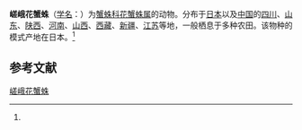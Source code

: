 {{Speciesbox
| name = 嵯峨花蟹蛛
| status = 
| status_system = 
| image = 
| genus = Xysticus
| species = saganus
| authority = (Boesenberg et Strand, 1906)<ref name='id14658'>{{cite web| url =http://www.bioinfo.cn/db05/BjdwSpecies.php?action=view&id=14658| title =嵯峨花蟹蛛| work =《中国动物物种编目数据库》| publisher =中国科学院微生物研究所| author =中国科学院动物研究所| accessdate =2009-04-28| deadurl =yes| archiveurl =https://web.archive.org/web/20160305032102/http://www.bioinfo.cn/db05/BjdwSpecies.php?action=view&id=14658| archivedate =2016-03-05}}</ref>
}}

'''嵯峨花蟹蛛'''（[[学名|学名]]：{{lang|la|''Xysticus saganus''}}）为[[蟹蛛科|蟹蛛科]][[花蟹蛛属|花蟹蛛属]]的动物。分布于[[日本|日本]]以及[[中国|中国]]的[[四川|四川]]、[[山东|山东]]、[[陕西|陕西]]、[[河南|河南]]、[[山西|山西]]、[[西藏|西藏]]、[[新疆|新疆]]、[[江苏|江苏]]等地，一般栖息于多种农田。该物种的模式产地在日本。<ref name='id14658'/>

== 参考文献 ==
{{reflist}}

{{Wikispecies|Xysticus saganus}}
{{Taxonbar|from=Q4118256}}

[[Category:花蟹蛛属|嵯峨花蟹蛛]]


{{蜘蛛小作品}}